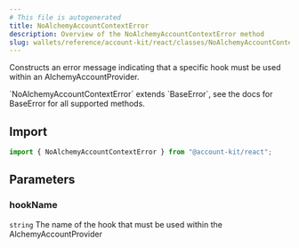 ```yaml
---
# This file is autogenerated
title: NoAlchemyAccountContextError
description: Overview of the NoAlchemyAccountContextError method
slug: wallets/reference/account-kit/react/classes/NoAlchemyAccountContextError/constructor
---
```


Constructs an error message indicating that a specific hook must be used within an AlchemyAccountProvider.

<Note>
  `NoAlchemyAccountContextError` extends `BaseError`, see the docs for BaseError
  for all supported methods.
</Note>

## Import

```ts
import { NoAlchemyAccountContextError } from "@account-kit/react";
```

## Parameters

### hookName

`string`
The name of the hook that must be used within the AlchemyAccountProvider
